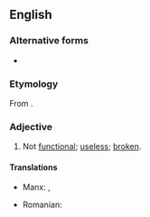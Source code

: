==English==

===Alternative forms===
* {{alter|en|non-functional}}

===Etymology===
From {{af|en|non-|functional}}.

===Adjective===
{{en-adj}}

# Not [[functional]]; [[useless]]; [[broken]].
#: {{ant|en|functional}}

====Translations====
{{trans-top|not functional}}
* Manx: {{t|gv|neuobbragh}}, {{t|gv|neuobbree}}
{{trans-mid}}
* Romanian: {{t+|ro|nefuncțional}}
{{trans-bottom}}